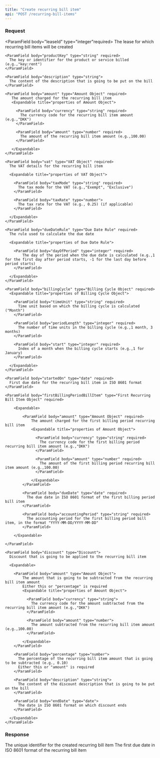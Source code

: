 ```yaml
---
title: "Create recurring bill item"
api: "POST /recurring-bill-items"
---
```


### Request

<ParamField body="leaseId" type="integer"required>
  The lease for which recurring bill items will be created
</ParamField>

<ParamField body="recurringBillItem" type="Recurring Bill Item" required>

  <Expandable title="properties of Billing Cycle Object">

    <ParamField body="productKey" type="string" required>
      The key or identifier for the product or service billed (e.g.,"key:rent")
    </ParamField>

    <ParamField body="description" type="string">
      The content of the description that is going to be put on the bill
    </ParamField>

    <ParamField body="amount" type="Amount Object" required>
       The amount charged for the recurring bill item
       <Expandable title="properties of Amount Object">

         <ParamField body="currency" type="string" required>
           The currency code for the recurring bill item amount (e.g.,"DKK")
         </ParamField>

         <ParamField body="amount" type="number" required>
           The amount of the recurring bill item amount (e.g.,100.00)
         </ParamField>

       </Expandable>
    </ParamField>

    <ParamField body="vat" type="VAT Object" required>
      The VAT details for the recurring bill item

      <Expandable title="properties of VAT Object">

        <ParamField body="taxMode" type="string" required>
          The tax mode for the VAT (e.g.,"Exempt", "Exclusive")
        </ParamField>

        <ParamField body="taxRate" type="number">
          The tax rate for the VAT (e.g., 0.25) (if applicable)
        </ParamField>

      </Expandable>
    </ParamField>

    <ParamField body="dueDateRule" type="Due Date Rule" required>
      The rule used to calculate the due date

      <Expandable title="properties of Due Date Rule">

        <ParamField body="dayOfPeriod" type="integer" required>
            The day of the period when the due date is calculated (e.g.,1 for the first day after period starts, -1 for the last day before period starts)
        </ParamField>

      </Expandable>
    </ParamField>

    <ParamField body="billingCycle" type="Billing Cycle Object" required>
      <Expandable title="properties of Billing Cycle Object">

        <ParamField body="timeUnit" type="string" required>
          Time unit based on which the billing cycle is calculated ("Month")
        </ParamField>

        <ParamField body="periodLength" type="integer" required>
          The number of time units in the billing cycle (e.g.,1 month, 3 months)
        </ParamField>

        <ParamField body="start" type="integer" required>
          Index of a month when the billing cycle starts (e.g.,1 for January)
        </ParamField>

      </Expandable>
    </ParamField>

    <ParamField body="startedOn" type="date" required>
      First due date for the recurring bill item in ISO 8601 format
    </ParamField>

    <ParamField body="firstBillingPeriodBillItem" type="First Recurring Bill Item Object" required>

        <Expandable>

            <ParamField body="amount" type="Amount Object" required>
                The amount charged for the first billing period recurring bill item
                <Expandable title="properties of Amount Object">

                  <ParamField body="currency" type="string" required>
                    The currency code for the first billing period recurring bill item amount (e.g.,"DKK")
                  </ParamField>

                  <ParamField body="amount" type="number" required>
                    The amount of the first billing period recurring bill item amount (e.g.,100.00)
                  </ParamField>

                </Expandable>
            </ParamField>

            <ParamField body="dueDate" type="date" required>
              The due date in ISO 8601 format of the first billing period bill item
            </ParamField>

            <ParamField body="accountingPeriod" type="string" required>
              The accounting period for the first billing period bill item, in the format "YYYY-MM-DD/YYYY-MM-DD"
            </ParamField>

        </Expandable>

    </ParamField>

    <ParamField body="discount" type="Discount">
      Discount that is going to be applied to the recurring bill item

      <Expandable>

        <ParamField body="amount" type="Amount Object">
            The amount that is going to be subtracted from the recurring bill item amount
            Either this or "percentage" is required
            <Expandable title="properties of Amount Object">

              <ParamField body="currency" type="string">
                The currency code for the amount subtracted from the recurring bill item amount (e.g.,"DKK")
              </ParamField>

              <ParamField body="amount" type="number">
                The amount subtracted from the recurring bill item amount (e.g.,100.00)
              </ParamField>

            </Expandable>
        </ParamField>

        <ParamField body="percentage" type="number">
          The percentage of the recurring bill item amount that is going to be subtracted (e.g., 0.10)
          Either this or "amount" is required
        </ParamField>

        <ParamField body="description" type="string">
          The content of the discount description that is going to be put on the bill
        </ParamField>

        <ParamField body="endDate" type="date">
          The date in ISO 8601 format on which discount ends
        </ParamField>

      </Expandable>
    </ParamField>

  </Expandable>

</ParamField>

### Response

<ResponseField name="recurringBillItemId" type="string">
  The unique identifier for the created recurring bill item
</ResponseField>

<ResponseField name="firstDueDate" type="date">
  The first due date in ISO 8601 format of the recurring bill item
</ResponseField>